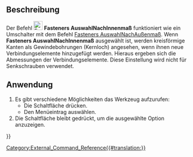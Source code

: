 <languages/>

{{Docnav/de
|[[Fasteners_Simplify/de|Vereinfachen]]
|[[Fasteners_MatchTypeOuter/de|AuswahlNachAußenmaß]]
|[[Fasteners_Workbench/de|Fasteners]]
|IconL=Fasteners_Simplify.svg
|IconR=Fasteners_MatchTypeOuter.svg
|IconC=Fasteners_workbench_icon.svg
}}

{{GuiCommand/de
|Name=Fasteners MatchTypeInner
|Name/de=Fasteners AuswahlNachInnenmaß
|MenuLocation=Fasteners → Zuordnen nach Gewindebohrung
|Workbenches=[[Fasteners_Workbench/de|Fasteners]]
|SeeAlso=[[Fasteners_MatchTypeOuter/de|Fasteners AuswahlNachAußenmaß]]
}}

<span id="Description"></span>
==Beschreibung==

Der Befehl [[Image:Fasteners_MatchTypeInner.svg|24px]] '''Fasteners AuswahlNachInnenmaß''' funktioniert wie ein Umschalter mit dem Befehl [[Fasteners_MatchTypeOuter|Fasteners AuswahlNachAußenmaß]]. 
Wenn '''Fasteners AuswahlNachInnenmaß''' ausgewählt ist, werden kreisförmige Kanten als Gewindebohrungen (Kernloch) angesehen, wenn ihnen neue Verbindungselemente hinzugefügt werden. Hieraus ergeben sich die Abmessungen der Verbindungselemente. Diese Einstellung wird nicht für Senkschrauben verwendet.

<span id="Usage"></span>
==Anwendung==

# Es gibt verschiedene Möglichkeiten das Werkzeug aufzurufen:
#* Die Schaltfläche {{Button|[[Image:Fasteners_MatchTypeInner.svg|16px]] [[Fasteners_MatchTypeInner/de|Zuordnen nach Gewindebohrung]]}} drücken.
#* Den Menüeintrag {{MenuCommand|Fasteners → [[Image:Fasteners_MatchTypeInner.svg|16px]] Zuordnen nach Gewindebohrung}} auswählen.
# Die Schaltfläche bleibt gedrückt, um die ausgewählte Option anzuzeigen.


{{Docnav/de
|[[Fasteners_Simplify/de|Vereinfachen]]
|[[Fasteners_MatchTypeOuter/de|AuswahlNachAußenmaß]]
|[[Fasteners_Workbench/de|Fasteners]]
|IconL=Fasteners_Simplify.svg
|IconR=Fasteners_MatchTypeOuter.svg
|IconC=Fasteners_workbench_icon.svg
}}

[[Category:External_Command_Reference{{#translation:}}]]
{{Fasteners_Tools_navi{{#translation:}}}}